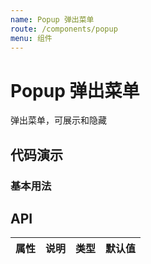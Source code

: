```yaml
---
name: Popup 弹出菜单
route: /components/popup
menu: 组件
---
```



# Popup 弹出菜单

弹出菜单，可展示和隐藏

## 代码演示

### 基本用法

<RbBox code={BasicDemoCode} title="基本用法" desc="Portal验证">
  <BasicDemo />
</RbBox>


## API

| 属性 | 说明 | 类型 | 默认值 |
| ---- | ---- | ---- | ------ |
